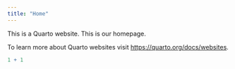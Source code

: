 ```yaml
---
title: "Home"
---
```


This is a Quarto website. This is our homepage.

To learn more about Quarto websites visit <https://quarto.org/docs/websites>.

```r
1 + 1
```
